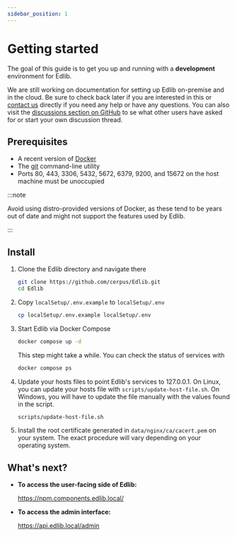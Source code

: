 ```yaml
---
sidebar_position: 1
---
```


# Getting started

The goal of this guide is to get you up and running with a **development** environment for Edlib.

We are still working on documentation for setting up Edlib on-premise and in the cloud. Be sure to check back later if you are interested in this or [contact us](mailto:support@edlib.com) directly if you need any help or have any questions. You can also visit the [discussions section on GitHub](https://github.com/cerpus/Edlib/discussions) to se what other users have asked for or start your own discussion thread. 

## Prerequisites

- A recent version of [Docker](https://docs.docker.com/get-docker/)
- The [git](https://git-scm.com/downloads) command-line utility
- Ports 80, 443, 3306, 5432, 5672, 6379, 9200, and 15672 on the host machine must be unoccupied

:::note

Avoid using distro-provided versions of Docker, as these tend to be years out of date and might not support the features used by Edlib.

:::

## Install

1. Clone the Edlib directory and navigate there

   ```bash
   git clone https://github.com/cerpus/Edlib.git
   cd Edlib
   ```

2. Copy `localSetup/.env.example` to `localSetup/.env`

   ```bash
   cp localSetup/.env.example localSetup/.env
   ```

3. Start Edlib via Docker Compose

   ```bash
   docker compose up -d
   ```

   This step might take a while. You can check the status of services with

   ```bash
   docker compose ps
   ```

4. Update your hosts files to point Edlib's services to 127.0.0.1. On Linux,
   you can update your hosts file with `scripts/update-host-file.sh`. On
   Windows, you will have to update the file manually with the values found in
   the script.

   ```bash
   scripts/update-host-file.sh
   ```

5. Install the root certificate generated in `data/nginx/ca/cacert.pem` on your
   system. The exact procedure will vary depending on your operating system.

## What's next?

* **To access the user-facing side of Edlib:**

  https://npm.components.edlib.local/

* **To access the admin interface:**

  https://api.edlib.local/admin

